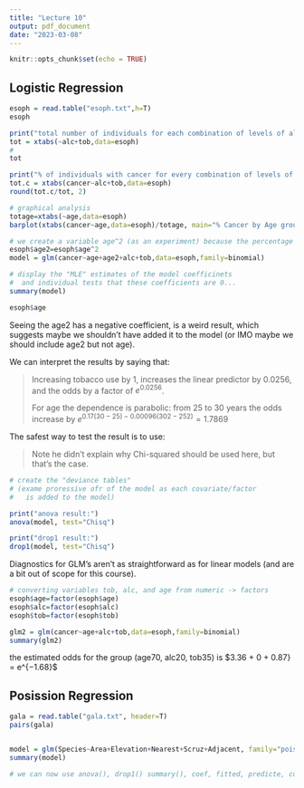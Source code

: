 ```yaml
---
title: "Lecture 10"
output: pdf_document
date: "2023-03-08"
---
```


```r
knitr::opts_chunk$set(echo = TRUE)
```

## Logistic Regression

```r
esoph = read.table("esoph.txt",h=T)
esoph

print("total number of individuals for each combination of levels of alcohol and tobacco use:")
tot = xtabs(~alc+tob,data=esoph)
# 
tot

print("% of individuals with cancer for every combination of levels of alcohol and tobacco")
tot.c = xtabs(cancer~alc+tob,data=esoph)
round(tot.c/tot, 2)

# graphical analysis
totage=xtabs(~age,data=esoph)
barplot(xtabs(cancer~age,data=esoph)/totage, main="% Cancer by Age group", xlab="Age Group", ylab="Cancer Ratio")

# we create a variable age^2 (as an experiment) because the percentage with cancer by age group doesn't appear to be linear...
esoph$age2=esoph$age^2
model = glm(cancer~age+age2+alc+tob,data=esoph,family=binomial)

# display the "MLE" estimates of the model coefficinets
#  and individual tests that these coefficients are 0...
summary(model)

esoph$age
```

Seeing the age2 has a negative coefficient, is a weird result, which suggests maybe we shouldn't have added it to the model (or IMO maybe we should include age2 but not age).

We can interpret the results by saying that:

> Increasing tobacco use by 1, increases the linear predictor by 0.0256, and the odds by a factor of $e^{0.0256}$.
>
> For age the dependence is parabolic: from 25 to 30 years the odds increase by $e^{0.17(30 − 25) − 0.00096(302 − 252)} = 1.7869$

The safest way to test the result is to use:

> Note he didn't explain why Chi-squared should be used here, but that's the case.

```r
# create the "deviance tables"
# (exame proressive ofr of the model as each covariate/factor
#   is added to the model)

print("anova result:")
anova(model, test="Chisq")

print("drop1 result:")
drop1(model, test="Chisq")
```

Diagnostics for GLM's aren't as straightforward as for linear models (and are a bit out of scope for this course).

```r
# converting variables tob, alc, and age from numeric -> factors
esoph$age=factor(esoph$age)
esoph$alc=factor(esoph$alc)
esoph$tob=factor(esoph$tob)

glm2 = glm(cancer~age+alc+tob,data=esoph,family=binomial)
summary(glm2)
```

the estimated odds for the group (age70, alc20, tob35) is $3.36 + 0 + 0.87} = e^{−1.68}$

## Posission Regression

```r
gala = read.table("gala.txt", header=T)
pairs(gala)


model = glm(Species~Area+Elevation+Nearest+Scruz+Adjacent, family="poisson", data=gala)
summary(model)

# we can now use anova(), drop1() summary(), coef, fitted, predicte, confint, etc as before
```
